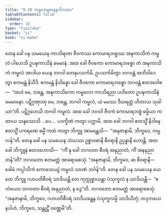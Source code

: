 ```yaml
---
title: "8.10 ကမ္ဗလာနုဇာနနာဒိကထာ"
tableOfContents: false
sidebar:
  order: 10
type: "tipitaka"
basket: "vi"
book: "vi-maha"
---
```



<DynamicBreadcrumb />

<Division number="338" book="vi-maha" e="ch" v="3" p="393">

<Paragraph number="1594" book="vi-maha">
တေန ခေါ ပန သမယေန ကာသိရာဇာ ဇီဝကဿ ကောမာရဘစ္စဿ အဍ္ဎကာသိကံ ကမ္ဗလံ ပါဟေသိ ဥပဍ္ဎကာသိနံ ခမမာနံ. အထ ခေါ ဇီဝကော ကောမာရဘစ္စော တံ အဍ္ဎကာသိကံ ကမ္ဗလံ အာဒါယ ယေန ဘဂဝါ တေနုပသင်္ကမိ, ဥပသင်္ကမိတွာ ဘဂဝန္တံ အဘိဝါဒေတွာ ဧကမန္တံ နိသီဒိ. ဧကမန္တံ နိသိန္နော ခေါ ဇီဝကော ကောမာရဘစ္စော ဘဂဝန္တံ ဧတဒဝေါစ—  “အယံ မေ, ဘန္တေ, အဍ္ဎကာသိကော ကမ္ဗလော ကာသိရညာ ပဟိတော ဥပဍ္ဎကာသိနံ ခမမာနော. ပဋိဂ္ဂဏှာတု မေ, ဘန္တေ, ဘဂဝါ ကမ္ဗလံ, ယံ မမဿ ဒီဃရတ္တံ ဟိတာယ သုခါယာ”တိ. ပဋိဂ္ဂဟေသိ ဘဂဝါ ကမ္ဗလံ. အထ ခေါ ဘဂဝါ ဇီဝကံ ကောမာရဘစ္စံ ဓမ္မိယာ ကထာယ သန္ဒဿေသိ …ပေ…  ပဒက္ခိဏံ ကတွာ ပက္ကာမိ. အထ ခေါ ဘဂဝါ ဧတသ္မိံ နိဒါနေ ဧတသ္မိံ ပကရဏေ ဓမ္မိံ ကထံ ကတွာ ဘိက္ခူ အာမန္တေသိ—  “အနုဇာနာမိ, ဘိက္ခဝေ, ကမ္ဗလန်”တိ.
</Paragraph>

</Division>
<Division number="339" book="vi-maha" e="ch" v="3" p="393">

<Paragraph number="1595" book="vi-maha">
တေန ခေါ ပန သမယေန သံဃဿ ဥစ္စာဝစာနိ စီဝရာနိ ဥပ္ပန္နာနိ ဟောန္တိ. အထ ခေါ ဘိက္ခူနံ ဧတဒဟောသိ—  “ကိံ နု ခေါ ဘဂဝတာ စီဝရံ အနုညာတံ, ကိံ အနနုညာတန်”တိ? ဘဂဝတော ဧတမတ္ထံ အာရောစေသုံ. “အနုဇာနာမိ, ဘိက္ခဝေ, ဆ စီဝရာနိ—  ခေါမံ ကပ္ပါသိကံ ကောသေယျံ ကမ္ဗလံ သာဏံ ဘင်္ဂန်”တိ.
</Paragraph>

</Division>
<Division number="340" book="vi-maha" e="ch" v="3" p="394">

<Paragraph number="1596" book="vi-maha">
တေန ခေါ ပန သမယေန ယေ တေ ဘိက္ခူ ဂဟပတိစီဝရံ သာဒိယန္တိ တေ ကုက္ကုစ္စာယန္တာ ပံသုကူလံ န သာဒိယန္တိ—  “ဧကံယေဝ ဘဂဝတာ စီဝရံ အနုညာတံ, န ဒွေ”တိ. ဘဂဝတော ဧတမတ္ထံ အာရောစေသုံ. “အနုဇာနာမိ, ဘိက္ခဝေ, ဂဟပတိစီဝရံ သာဒိယန္တေန ပံသုကူလမ္ပိ သာဒိယိတုံ; တဒုဘယေနပါဟံ, ဘိက္ခဝေ, သန္တုဋ္ဌိံ ဝဏ္ဏေမီ”တိ.
</Paragraph>
</Division>